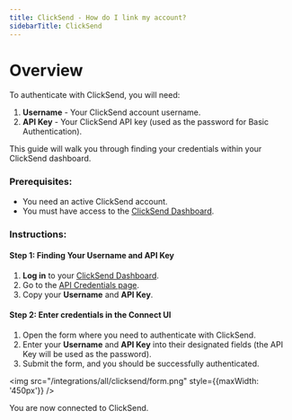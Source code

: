 ```yaml
---
title: ClickSend - How do I link my account?
sidebarTitle: ClickSend
---
```


# Overview

To authenticate with ClickSend, you will need:
1. **Username** - Your ClickSend account username.
2. **API Key** - Your ClickSend API key (used as the password for Basic Authentication).

This guide will walk you through finding your credentials within your ClickSend dashboard.

### Prerequisites:

- You need an active ClickSend account.
- You must have access to the [ClickSend Dashboard](https://dashboard.clicksend.com/).

### Instructions:

#### Step 1: Finding Your Username and API Key
1. **Log in** to your [ClickSend Dashboard](https://dashboard.clicksend.com/).
2. Go to the [API Credentials page](https://dashboard.clicksend.com/account/subaccounts).
3. Copy your **Username** and **API Key**.

#### Step 2: Enter credentials in the Connect UI
1. Open the form where you need to authenticate with ClickSend.
2. Enter your **Username** and **API Key** into their designated fields (the API Key will be used as the password).
3. Submit the form, and you should be successfully authenticated.

<img src="/integrations/all/clicksend/form.png" style={{maxWidth: '450px'}} />

You are now connected to ClickSend.
